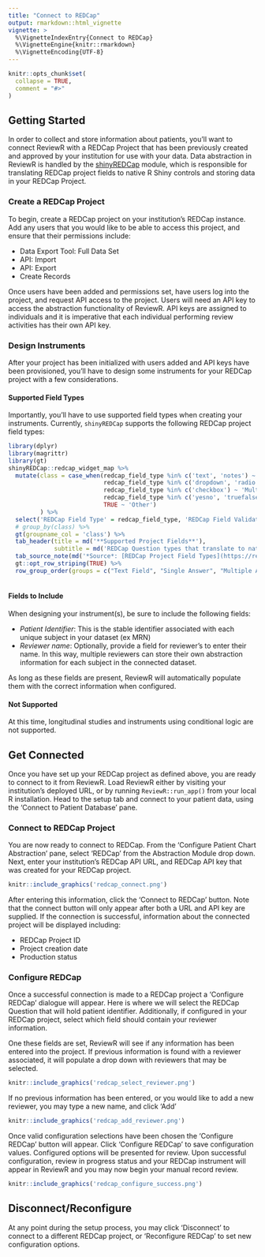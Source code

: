 ```yaml
---
title: "Connect to REDCap"
output: rmarkdown::html_vignette
vignette: >
  %\VignetteIndexEntry{Connect to REDCap}
  %\VignetteEngine{knitr::rmarkdown}
  %\VignetteEncoding{UTF-8}
---
```


```r
knitr::opts_chunk$set(
  collapse = TRUE,
  comment = "#>"
)
```

## Getting Started

In order to collect and store information about patients, you'll want to connect ReviewR with a REDCap Project that has been previously created and approved by your institution for use with your data. Data abstraction in ReviewR is handled by the [shinyREDCap](https://shinyredcap.thewileylab.org/) module, which is responsible for translating REDCap project fields to native R Shiny controls and storing data in your REDCap Project. 

### Create a REDCap Project

To begin, create a REDCap project on your institution's REDCap instance. Add any users that you would like to be able to access this project, and ensure that their permissions include:

* Data Export Tool: Full Data Set
* API: Import
* API: Export
* Create Records

Once users have been added and permissions set, have users log into the project, and request API access to the project. Users will need an API key to access the abstraction functionality of ReviewR. API keys are assigned to individuals and it is imperative that each individual performing review activities has their own API key.

### Design Instruments

After your project has been initialized with users added and API keys have been provisioned, you'll have to design some instruments for your REDCap project with a few considerations. 

#### Supported Field Types
Importantly, you'll have to use supported field types when creating your instruments. Currently, `shinyREDCap` supports the following REDCap project field types:
```r
library(dplyr)
library(magrittr)
library(gt)
shinyREDCap::redcap_widget_map %>% 
  mutate(class = case_when(redcap_field_type %in% c('text', 'notes') ~ 'Text Field',
                           redcap_field_type %in% c('dropdown', 'radio') ~ 'Single Answer',
                           redcap_field_type %in% c('checkbox') ~ 'Multiple Answer',
                           redcap_field_type %in% c('yesno', 'truefalse') ~ 'Logical',
                           TRUE ~ 'Other')
         ) %>% 
  select('REDCap Field Type' = redcap_field_type, 'REDCap Field Validation' = redcap_field_val, class, -shinyREDCap_widget_function) %>% 
  # group_by(class) %>%
  gt(groupname_col = 'class') %>% 
  tab_header(title = md('**Supported Project Fields**'),
             subtitle = md('REDCap Question types that translate to native shiny controls.')) %>%
  tab_source_note(md('*Source*: [REDCap Project Field Types](https://redcap.vanderbilt.edu/consortium/videoplayer.php?video=field_types02.mp4&title=REDCap%20Project%20Field%20Types&referer=redcap.ucdenver.edu)')) %>% 
  gt::opt_row_striping(TRUE) %>% 
  row_group_order(groups = c("Text Field", "Single Answer", "Multiple Answer", "Logical"))
  
```

#### Fields to Include

When designing your instrument(s), be sure to include the following fields:

* *Patient Identifier*: This is the stable identifier associated with each unique subject in your dataset (ex MRN)
* *Reviewer name*: Optionally, provide a field for reviewer's to enter their name. In this way, multiple reviewers can store their own abstraction information for each subject in the connected dataset.

As long as these fields are present, ReviewR will automatically populate them with the correct information when configured.

#### Not Supported

At this time, longitudinal studies and instruments using conditional logic are not supported. 

## Get Connected

Once you have set up your REDCap project as defined above, you are ready to connect to it from ReviewR. Load ReviewR either by visiting your institution's deployed URL, or by running `ReviewR::run_app()` from your local R installation. Head to the setup tab and connect to your patient data, using the 'Connect to Patient Database' pane. 

### Connect to REDCap Project

You are now ready to connect to REDCap. From the 'Configure Patient Chart Abstraction' pane, select 'REDCap' from the Abstraction Module drop down. Next, enter your institution's REDCap API URL, and REDCap API key that was created for your REDCap project.

```r
knitr::include_graphics('redcap_connect.png')
```
After entering this information, click the 'Connect to REDCap' button. Note that the connect button will only appear after both a URL and API key are supplied. If the connection is successful, information about the connected project will be displayed including:

* REDCap Project ID
* Project creation date
* Production status

### Configure REDCap

Once a successful connection is made to a REDCap project a 'Configure REDCap' dialogue will appear. Here is where we will select the REDCap Question that will hold patient identifier. Additionally, if configured in your REDCap project, select which field should contain your reviewer information. 

One these fields are set, ReviewR will see if any information has been entered into the project. If previous information is found with a reviewer associated, it will populate a drop down with reviewers that may be selected. 

```r
knitr::include_graphics('redcap_select_reviewer.png')
```

If no previous information has been entered, or you would like to add a new reviewer, you may type a new name, and click 'Add'
```r
knitr::include_graphics('redcap_add_reviewer.png')
```

Once valid configuration selections have been chosen the 'Configure REDCap' button will appear. Click 'Configure REDCap' to save configuration values. Configured options will be presented for review. Upon successful configuration, review in progress status and your REDCap instrument will appear in ReviewR and you may now begin your manual record review. 
```r
knitr::include_graphics('redcap_configure_success.png')
```

## Disconnect/Reconfigure

At any point during the setup process, you may click 'Disconnect' to connect to a different REDCap project, or 'Reconfigure REDCap' to set new configuration options.
